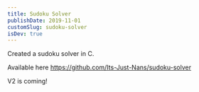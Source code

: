 ```yaml
---
title: Sudoku Solver
publishDate: 2019-11-01
customSlug: sudoku-solver
isDev: true
---
```


Created a sudoku solver in C.

Available here https://github.com/Its-Just-Nans/sudoku-solver

V2 is coming!
